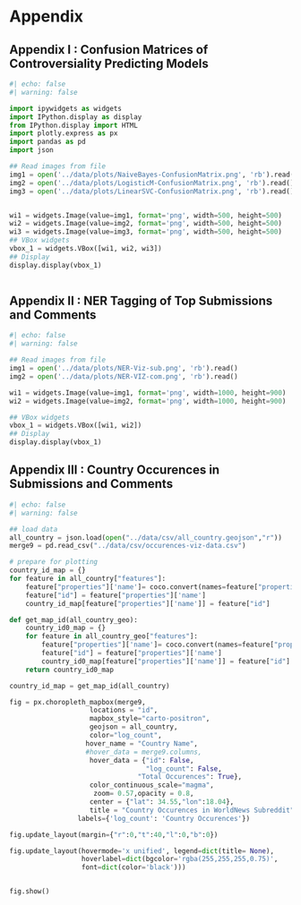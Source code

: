 # Appendix 

## Appendix I : Confusion Matrices of Controversiality Predicting Models 

```python
#| echo: false
#| warning: false 

import ipywidgets as widgets
import IPython.display as display
from IPython.display import HTML
import plotly.express as px 
import pandas as pd
import json

## Read images from file 
img1 = open('../data/plots/NaiveBayes-ConfusionMatrix.png', 'rb').read()
img2 = open('../data/plots/LogisticM-ConfusionMatrix.png', 'rb').read()
img3 = open('../data/plots/LinearSVC-ConfusionMatrix.png', 'rb').read()


wi1 = widgets.Image(value=img1, format='png', width=500, height=500)
wi2 = widgets.Image(value=img2, format='png', width=500, height=500)
wi3 = widgets.Image(value=img3, format='png', width=500, height=500)
## VBox widgets
vbox_1 = widgets.VBox([wi1, wi2, wi3])
## Display
display.display(vbox_1)



```


## Appendix II : NER Tagging of Top Submissions and Comments 

```python
#| echo: false
#| warning: false 

## Read images from file 
img1 = open('../data/plots/NER-Viz-sub.png', 'rb').read()
img2 = open('../data/plots/NER-VIZ-com.png', 'rb').read()

wi1 = widgets.Image(value=img1, format='png', width=1000, height=900)
wi2 = widgets.Image(value=img2, format='png', width=1000, height=900)

## VBox widgets
vbox_1 = widgets.VBox([wi1, wi2])
## Display
display.display(vbox_1)


```

## Appendix III : Country Occurences in Submissions and Comments

```python
#| echo: false
#| warning: false 

## load data
all_country = json.load(open("../data/csv/all_country.geojson","r"))
merge9 = pd.read_csv("../data/csv/occurences-viz-data.csv")

# prepare for plotting
country_id_map = {}
for feature in all_country["features"]:
    feature["properties"]['name']= coco.convert(names=feature["properties"]['name'], to='name_short')
    feature["id"] = feature["properties"]['name']
    country_id_map[feature["properties"]['name']] = feature["id"]

def get_map_id(all_country_geo):
    country_id0_map = {}
    for feature in all_country_geo["features"]:
        feature["properties"]['name']= coco.convert(names=feature["properties"]['name'], to='name_short')
        feature["id"] = feature["properties"]['name']
        country_id0_map[feature["properties"]['name']] = feature["id"]
    return country_id0_map

country_id_map = get_map_id(all_country)

fig = px.choropleth_mapbox(merge9,
                    locations = "id",
                    mapbox_style="carto-positron",
                    geojson = all_country,
                    color="log_count",
                   hover_name = "Country Name",
                   #hover_data = merge9.columns,
                    hover_data = {"id": False,
                                  "log_count": False,
                                "Total Occurences": True},
                    color_continuous_scale="magma",
                     zoom= 0.57,opacity = 0.8,
                    center = {"lat": 34.55,"lon":18.04},
                    title = "Country Occurences in WorldNews Subreddit",
                 labels={'log_count': 'Country Occurences'})

fig.update_layout(margin={"r":0,"t":40,"l":0,"b":0})

fig.update_layout(hovermode='x unified', legend=dict(title= None),
                  hoverlabel=dict(bgcolor='rgba(255,255,255,0.75)',
                  font=dict(color='black')))


fig.show()

```